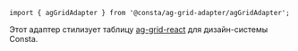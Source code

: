 
```tsx
import { agGridAdapter } from '@consta/ag-grid-adapter/agGridAdapter';
```

Этот адаптер стилизует таблицу [ag-grid-react](https://www.ag-grid.com/react-data-grid/getting-started/) для дизайн-системы Consta.

<AgGridAdapterExampleBasic />

